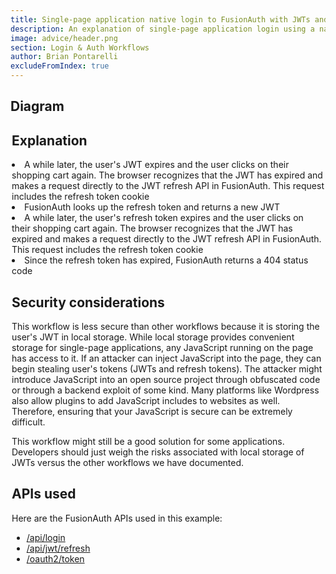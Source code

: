 ```yaml
---
title: Single-page application native login to FusionAuth with JWTs and refresh tokens in local storage
description: An explanation of single-page application login using a native login form that submits directly to FusionAuth with JWTs in local storage and refresh tokens in cookies
image: advice/header.png
section: Login & Auth Workflows
author: Brian Pontarelli
excludeFromIndex: true
---
```


<Intro/>

## Diagram

<Legend/>

<Diagram/>

## Explanation

<OrderedList>
  <Step1/>
  <Step2/>
  <Step3/>
  <Step4/>
  <Step5/>
  <Step6/>
  <li>A while later, the user's JWT expires and the user clicks on their shopping cart again. The browser recognizes that the JWT has expired and makes a request directly to the JWT refresh API in FusionAuth. This request includes the refresh token cookie</li>
  <li>FusionAuth looks up the refresh token and returns a new JWT</li>
  <Step7/>
  <Step8/>
  <li>A while later, the user's refresh token expires and the user clicks on their shopping cart again. The browser recognizes that the JWT has expired and makes a request directly to the JWT refresh API in FusionAuth. This request includes the refresh token cookie</li>
  <li>Since the refresh token has expired, FusionAuth returns a 404 status code</li>
  <Step9/>
  <Step10/>
  <Step11/>
  <Step12/>
  <Step13/>
  <Step14/>
  <Step15/>
  <Step16/>
  <Step17/>
</OrderedList>

## Security considerations

This workflow is less secure than other workflows because it is storing the user's JWT in local storage. While local storage provides convenient storage for single-page applications, any JavaScript running on the page has access to it. If an attacker can inject JavaScript into the page, they can begin stealing user's tokens (JWTs and refresh tokens). The attacker might introduce JavaScript into an open source project through obfuscated code or through a backend exploit of some kind. Many platforms like Wordpress also allow plugins to add JavaScript includes to websites as well. Therefore, ensuring that your JavaScript is secure can be extremely difficult.

This workflow might still be a good solution for some applications. Developers should just weigh the risks associated with local storage of JWTs versus the other workflows we have documented.

## APIs used

Here are the FusionAuth APIs used in this example:

* [/api/login](/docs/v1/tech/apis/login#authenticate-a-user)
* [/api/jwt/refresh](/docs/v1/tech/apis/jwt#refresh-a-jwt)
* [/oauth2/token](/docs/v1/tech/oauth/endpoints#refresh-token-grant-request)
